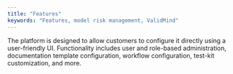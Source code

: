 ```yaml
---
title: "Features"
keywords: "Features, model risk management, ValidMind"
---
```


The platform is designed to allow customers to configure it directly using a user-friendly UI. Functionality includes user and role-based administration, documentation template configuration, workflow configuration, test-kit customization, and more.

<!--- 
[Table view or other summary view of what each edition offers]
Example to borrow from: https://docs.snowflake.com/en/user-guide/intro-editions#security-governance-data-protection
--->